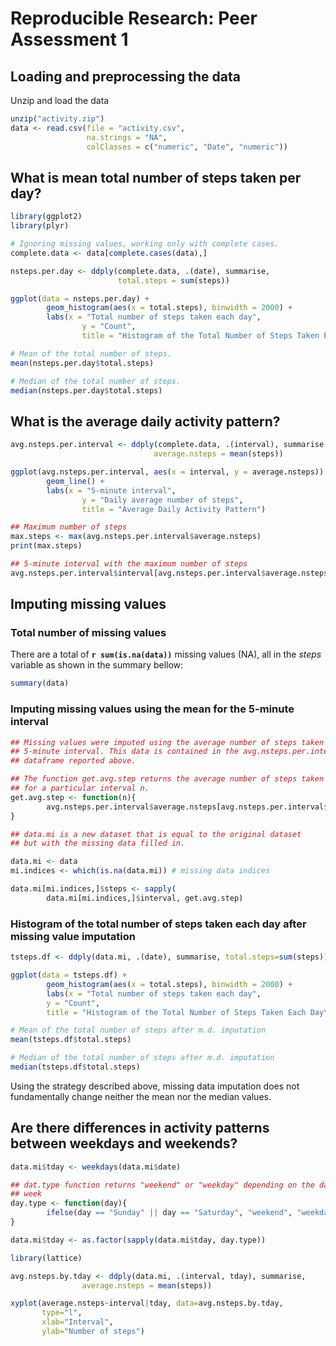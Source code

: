 # Reproducible Research: Peer Assessment 1


## Loading and preprocessing the data

Unzip and load the data
```r
unzip("activity.zip")
data <- read.csv(file = "activity.csv",
                 na.strings = "NA",
                 colClasses = c("numeric", "Date", "numeric"))

```


## What is mean total number of steps taken per day?
```r
library(ggplot2)
library(plyr)

# Ignoring missing values, working only with complete cases.
complete.data <- data[complete.cases(data),]

nsteps.per.day <- ddply(complete.data, .(date), summarise, 
                        total.steps = sum(steps))

ggplot(data = nsteps.per.day) +
        geom_histogram(aes(x = total.steps), binwidth = 2000) +
        labs(x = "Total number of steps taken each day",
                y = "Count",
                title = "Histogram of the Total Number of Steps Taken Each Day")

# Mean of the total number of steps.
mean(nsteps.per.day$total.steps)

# Median of the total number of steps.
median(nsteps.per.day$total.steps)
```

## What is the average daily activity pattern?

```r

avg.nsteps.per.interval <- ddply(complete.data, .(interval), summarise, 
                                average.nsteps = mean(steps))

ggplot(avg.nsteps.per.interval, aes(x = interval, y = average.nsteps)) +
        geom_line() +
        labs(x = "5-minute interval",
                y = "Daily average number of steps",
                title = "Average Daily Activity Pattern")

## Maximum number of steps
max.steps <- max(avg.nsteps.per.interval$average.nsteps)
print(max.steps)

## 5-minute interval with the maximum number of steps
avg.nsteps.per.interval$interval[avg.nsteps.per.interval$average.nsteps == max.steps]
```


## Imputing missing values

### Total number of missing values

There are a total of **`r sum(is.na(data))`** missing values (NA), all in the
_steps_ variable as shown in the summary bellow:

```r
summary(data)
```

### Imputing missing values using the mean for the 5-minute interval

```r
## Missing values were imputed using the average number of steps taken for that
## 5-minute interval. This data is contained in the avg.nsteps.per.interval 
## dataframe reported above.

## The function get.avg.step returns the average number of steps taken
## for a particular interval n.
get.avg.step <- function(n){
        avg.nsteps.per.interval$average.nsteps[avg.nsteps.per.interval$interval == n]  
}

## data.mi is a new dataset that is equal to the original dataset 
## but with the missing data filled in.

data.mi <- data
mi.indices <- which(is.na(data.mi)) # missing data indices

data.mi[mi.indices,]$steps <- sapply(
        data.mi[mi.indices,]$interval, get.avg.step)

```

### Histogram of the total number of steps taken each day after missing value imputation

```r
tsteps.df <- ddply(data.mi, .(date), summarise, total.steps=sum(steps))

ggplot(data = tsteps.df) +
        geom_histogram(aes(x = total.steps), binwidth = 2000) +
        labs(x = "Total number of steps taken each day",
        y = "Count",
        title = "Histogram of the Total Number of Steps Taken Each Day\nAfter Missing Data Imputation")

# Mean of the total number of steps after m.d. imputation
mean(tsteps.df$total.steps)

# Median of the total number of steps after m.d. imputation
median(tsteps.df$total.steps)
```

Using the strategy described above, missing data imputation does
not fundamentally change neither the mean nor the median values.


## Are there differences in activity patterns between weekdays and weekends?

```r
data.mi$tday <- weekdays(data.mi$date)

## dat.type function returns "weekend" or "weekday" depending on the day of the
## week
day.type <- function(day){
        ifelse(day == "Sunday" || day == "Saturday", "weekend", "weekday")
} 

data.mi$tday <- as.factor(sapply(data.mi$tday, day.type))

```

```r
library(lattice)

avg.nsteps.by.tday <- ddply(data.mi, .(interval, tday), summarise, 
                average.nsteps = mean(steps))

xyplot(average.nsteps~interval|tday, data=avg.nsteps.by.tday,
       type="l",
       xlab="Interval",
       ylab="Number of steps")

```